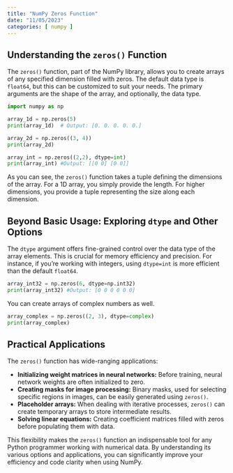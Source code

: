 ```yaml
---
title: "NumPy Zeros Function"
date: "11/05/2023"
categories: [ numpy ]
---
```


## Understanding the `zeros()` Function

The `zeros()` function, part of the NumPy library, allows you to create arrays of any specified dimension filled with zeros.  The default data type is `float64`, but this can be customized to suit your needs.  The primary arguments are the shape of the array, and optionally, the data type.

```python
import numpy as np

array_1d = np.zeros(5)
print(array_1d)  # Output: [0. 0. 0. 0. 0.]

array_2d = np.zeros((3, 4))
print(array_2d)

array_int = np.zeros((2,2), dtype=int)
print(array_int) #Output: [[0 0] [0 0]]
```

As you can see, the `zeros()` function takes a tuple defining the dimensions of the array.  For a 1D array, you simply provide the length. For higher dimensions, you provide a tuple representing the size along each dimension.


## Beyond Basic Usage: Exploring `dtype` and Other Options

The `dtype` argument offers fine-grained control over the data type of the array elements.  This is crucial for memory efficiency and precision.  For instance, if you're working with integers, using `dtype=int` is more efficient than the default `float64`.

```python
array_int32 = np.zeros(6, dtype=np.int32)
print(array_int32) #Output: [0 0 0 0 0 0]
```


You can create arrays of complex numbers as well.


```python
array_complex = np.zeros((2, 3), dtype=complex)
print(array_complex)
```

## Practical Applications

The `zeros()` function has wide-ranging applications:


* **Initializing weight matrices in neural networks:**  Before training, neural network weights are often initialized to zero.
* **Creating masks for image processing:**  Binary masks, used for selecting specific regions in images, can be easily generated using `zeros()`.
* **Placeholder arrays:**  When dealing with iterative processes, `zeros()` can create temporary arrays to store intermediate results.
* **Solving linear equations:**  Creating coefficient matrices filled with zeros before populating them with data.


This flexibility makes the `zeros()` function an indispensable tool for any Python programmer working with numerical data.  By understanding its various options and applications, you can significantly improve your efficiency and code clarity when using NumPy.

